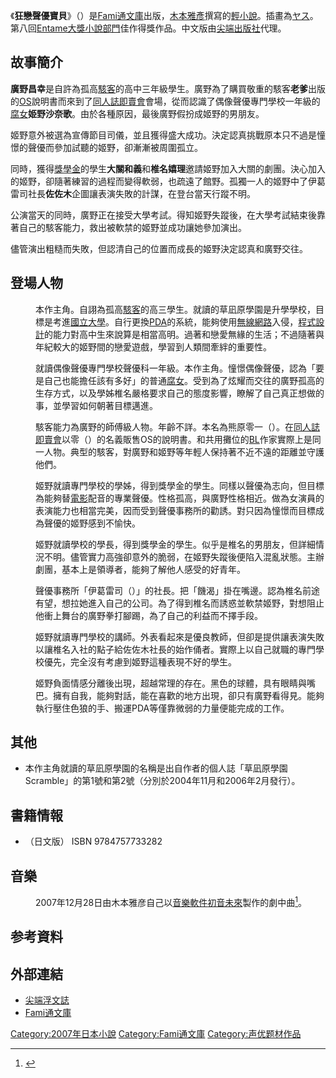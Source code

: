 {{Infobox animanga/Headerofja
|標題= 狂戀聲優寶貝
|圖像= 狂戀聲優寶貝.jpg
|尺寸= 
|說明=《狂戀聲優寶貝》輕小說封面
|日文名稱= 声で魅せてよベイビー
|英文名稱= 
|類型= 
}}
{{Infobox animanga/Novel
|輕小說= 是
|著者=[[木本雅彥|木本雅彥]]
|插圖=[[ヤス|ヤス]]
|出版社={{flagicon|Japan}} [[Enterbrain|Enterbrain]]<br />{{flagicon|Taiwan}} {{flagicon|HKG}} [[尖端出版社|尖端出版社]]
|label=[[Fami通文庫|Fami通文庫]]
|連載雜誌= 
|發售日= 2007年1月29日
|開始=
|結束= 
|冊數= 全1冊
}}
{{Infobox animanga/Footerofja}}

《'''狂戀聲優寶貝'''》（'''{{lang|ja|声で魅せてよベイビー}}'''）是[[Fami通文庫|Fami通文庫]]出版，[[木本雅彥|木本雅彥]]撰寫的[[輕小說|輕小說]]。插畫為[[ヤス|ヤス]]。第八回[[Entame大獎小說部門|Entame大獎小說部門]]佳作得獎作品。中文版由[[尖端出版社|尖端出版社]]代理。


==故事簡介==
'''廣野昌幸'''是自許為孤高[[駭客|駭客]]的高中三年級學生。廣野為了購買敬重的駭客'''老爹'''出版的[[作業系統|OS]]說明書而來到了[[同人誌即賣會|同人誌即賣會]]會場，從而認識了偶像聲優專門學校一年級的[[腐女|腐女]]'''姫野沙奈歌'''。由於各種原因，最後廣野假扮成姬野的男朋友。

姬野意外被選為宣傳節目司儀，並且獲得盛大成功。決定認真挑戰原本只不過是憧憬的聲優而參加試聽的姬野，卻漸漸被周圍孤立。

同時，獲得[[獎學金|獎學金]]的學生'''大關和義'''和'''椎名嬉理'''邀請姬野加入大關的劇團。決心加入的姬野，卻隨著練習的過程而變得軟弱，也疏遠了館野。孤獨一人的姬野中了伊葛雷司社長'''佐佐木'''企圖讓表演失敗的計謀，在登台當天行蹤不明。

公演當天的同時，廣野正在接受大學考試。得知姬野失蹤後，在大學考試結束後靠著自己的駭客能力，救出被軟禁的姬野並成功讓她參加演出。

儘管演出粗糙而失敗，但認清自己的位置而成長的姬野決定認真和廣野交往。

==登場人物==
;{{nihongo|廣野 昌幸|広野 昌幸（ひろの まさゆき）}}
:本作主角。自詡為孤高[[駭客|駭客]]的高三學生。就讀的草凪原學園是升學學校，目標是考進[[國立大學|國立大學]]。自行更換[[PDA|PDA]]的系統，能夠使用[[無線網路|無線網路]]入侵，[[程式設計|程式設計]]的能力對高中生來說算是相當高明。過著和戀愛無緣的生活；不過隨著與年紀較大的姬野間的戀愛遊戲，學習到人類間牽絆的重要性。

;{{nihongo|姬野 沙奈歌|姫野 沙奈歌（ひめの さなか）}}
:就讀偶像聲優專門學校聲優科一年級。本作主角。憧憬偶像聲優，認為「要是自己也能擔任該有多好」的普通[[腐女|腐女]]。受到為了炫耀而交往的廣野孤高的生存方式，以及學姊椎名嚴格要求自己的態度影響，瞭解了自己真正想做的事，並學習如何朝著目標邁進。

;{{nihongo|老爹|おっちゃん}}
:駭客能力為廣野的師傅級人物。年齡不詳。本名為熊原零一（{{lang|ja|くまはら れいいち}}）。在[[同人誌即賣會|同人誌即賣會]]以零（{{lang|ja|レイ}}）的名義販售OS的說明書。和共用攤位的[[BL_(和製英語)|BL]]作家{{lang|ja|ブラッドベリー}}實際上是同一人物。典型的駭客，對廣野和姬野等年輕人保持著不近不遠的距離並守護他們。

;{{nihongo|椎名 嬉理|椎名 嬉理（しいな きり）}}
:姬野就讀專門學校的學姊，得到獎學金的學生。同樣以聲優為志向，但目標為能夠替[[電影|電影]]配音的專業聲優。性格孤高，與廣野性格相近。做為女演員的表演能力也相當完美，因而受到聲優事務所的勸誘。對只因為憧憬而目標成為聲優的姬野感到不愉快。

;{{nihongo|大關 和義|大関 和義（おおぜき かずよし）}}
:姬野就讀學校的學長，得到獎學金的學生。似乎是椎名的男朋友，但詳細情況不明。儘管實力高強卻意外的脆弱，在姬野失蹤後便陷入混亂狀態。主辦劇團，基本上是領導者，能夠了解他人感受的好青年。

;{{nihongo|佐佐木|佐々木（ささき）}}
:聲優事務所「伊葛雷司（{{lang|ja|イーグレス}}）」的社長。把「饑渴」掛在嘴邊。認為椎名前途有望，想拉她進入自己的公司。為了得到椎名而誘惑並軟禁姬野，對想阻止他衝上舞台的廣野拳打腳踢，為了自己的利益而不擇手段。

;{{nihongo|山野邊|山野辺（やまのべ）}}
:姬野就讀專門學校的講師。外表看起來是優良教師，但卻是提供讓表演失敗以讓椎名入社的點子給佐佐木社長的始作俑者。實際上以自己就職的專門學校優先，完全沒有考慮到姬野這種表現不好的學生。

;{{nihongo|黑玉|黒玉}}
:姬野負面情感分離後出現，超越常理的存在。黑色的球體，具有眼睛與嘴巴。擁有自我，能夠對話，能在喜歡的地方出現，卻只有廣野看得見。能夠執行壓住色狼的手、搬運PDA等僅靠微弱的力量便能完成的工作。

==其他==
*本作主角就讀的草凪原學園的名稱是出自作者的個人誌「草凪原學園Scramble」的第1號和第2號（分別於2004年11月和2006年2月發行）。

==書籍情報==
*{{lang|ja|声で魅せてよベイビー}}（日文版）  ISBN 9784757733282

== 音樂 ==
;{{lang|ja|双子の翼 / Twin Wing}}
:2007年12月28日由木本雅彦自己以[[音樂軟件|音樂軟件]][[初音未來|初音未來]]製作的劇中曲<ref>{{cite web|url=http://www.earthlight.jp/?date=20071128 |title=初音未來音源公開 |accessdate=2008年2月28日 |author=野尻抱介 |date=2007年11月28日 |publisher= |language=ja |deadurl=yes |archiveurl=https://web.archive.org/web/20071129093951/http://www.earthlight.jp/?date=20071128 |archivedate=2007年11月29日 }}</ref>。

==参考資料==
<div class="references-small">
<references />
</div>

==外部連結==
*[https://web.archive.org/web/20090227060206/http://777.spp.com.tw/ 尖端浮文誌]
*[http://www.enterbrain.co.jp/fb/ Fami通文庫] {{Wayback|url=http://www.enterbrain.co.jp/fb/ |date=20071018062833 }}

{{DEFAULTSORT:Koe de miseteyo baby}}
[[Category:2007年日本小說|Category:2007年日本小說]]
[[Category:Fami通文庫|Category:Fami通文庫]]
[[Category:声优题材作品|Category:声优题材作品]]